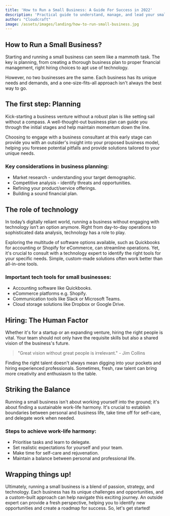 ```yaml
---
title: 'How to Run a Small Business: A Guide For Success in 2022'
description: 'Practical guide to understand, manage, and lead your small business in the ever-evolving digital age.'
author: "Cloudcraft"
image: /assets/images/landing/how-to-run-small-business.jpg
---
```


## How to Run a Small Business?

Starting and running a small business can seem like a mammoth task. The key is planning, from creating a thorough business plan to proper financial management, right hiring choices to apt use of technology.

However, no two businesses are the same. Each business has its unique needs and demands, and a one-size-fits-all approach isn't always the best way to go.

<ServicesBlurb />

## The first step: Planning

Kick-starting a business venture without a robust plan is like setting sail without a compass. A well-thought-out business plan can guide you through the initial stages and help maintain momentum down the line.

Choosing to engage with a business consultant at this early stage can provide you with an outsider's insight into your proposed business model, helping you foresee potential pitfalls and provide solutions tailored to your unique needs.

### Key considerations in business planning:

 * Market research - understanding your target demographic.
 * Competitive analysis - identify threats and opportunities.
 * Refining your product/service offerings.
 * Building a sound financial plan.

## The role of technology

In today’s digitally reliant world, running a business without engaging with technology isn’t an option anymore. Right from day-to-day operations to sophisticated data analysis, technology has a role to play.

Exploring the multitude of software options available, such as Quickbooks for accounting or Shopify for eCommerce, can streamline operations. Yet, it's crucial to consult with a technology expert to identify the right tools for your specific needs. Simple, custom-made solutions often work better than all-in-one tools.

### Important tech tools for small businesses:

 * Accounting software like Quickbooks.
 * eCommerce platforms e.g. Shopify.
 * Communication tools like Slack or Microsoft Teams.
 * Cloud storage solutions like Dropbox or Google Drive.

<GetStartedBlurb />

## Hiring: The Human Factor

Whether it's for a startup or an expanding venture, hiring the right people is vital. Your team should not only have the requisite skills but also a shared vision of the business's future.

<blockquote> "Great vision without great people is irrelevant." - Jim Collins </blockquote>

Finding the right talent doesn't always mean digging into your pockets and hiring experienced professionals. Sometimes, fresh, raw talent can bring more creativity and enthusiasm to the table.

## Striking the Balance

Running a small business isn't about working yourself into the ground; it's about finding a sustainable work-life harmony. It's crucial to establish boundaries between personal and business life, take time off for self-care, and delegate work when needed.

### Steps to achieve work-life harmony:

 * Prioritise tasks and learn to delegate.
 * Set realistic expectations for yourself and your team.
 * Make time for self-care and rejuvenation.
 * Maintain a balance between personal and professional life.

## Wrapping things up!

Ultimately, running a small business is a blend of passion, strategy, and technology. Each business has its unique challenges and opportunities, and a custom-built approach can help navigate this exciting journey. An outside expert can provide a fresh perspective, helping you to identify new opportunities and create a roadmap for success. So, let's get started!